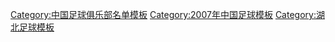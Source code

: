 {{Football squad with logo
 | name      = 2007年武汉光谷名单
 | bgcolor   = #FF8800
 | textcolor   = #000000
 | teamname  = 武汉光谷
 | seasontitle=[[2007年中国足球超级联赛|<span style="color: #000000;">2007年</span>]][[中国足球超级联赛|<span style="color: #000000;">中超联赛</span>]]第7名
 | teamlogo  =  
 | p1=[[邓小飞]]
 | p2=[[杨昆鹏]]
 | p3=[[任永顺]]
 | p4=[[蔡曦]]
 | p5={{flagicon|BRA}} {{en-link|埃莫森·罗伯托·孔塞桑·阿莱克西奥|Emerson Roberto Conceicao Aleixo|埃莫森}}
 | p6=[[胡卓伟 (足球运动员)|胡卓伟]]
 | p7=[[王文华 (足球运动员)|王文华]]
 | p8=[[郑斌]]
 | p9=[[陆博飞]]
 | p10={{flagicon|BRA}} [[吉奥森]]
 | p11=[[邸佑]]
 | p12=[[周恒 (足球运动员)|周恒]]
 | p13=[[郭明月]]
 | p14=[[周熠]]
 | p15=[[吴鹏 (足球运动员)|吴鹏]]
 | p16={{flagicon|BRA}} {{en-link|布鲁诺·兰萨·安德拉德|Bruno Lança Andrade|布鲁诺}}
 | p17=[[艾志波]]
 | p18=[[姚翰林]]
 | p19=[[李壮飞]]
 | p20=[[张辛昕]]
 | p21=[[徐擎]]
 | p22=[[王宇 (足球运动员)|王宇]]
 | p23=[[谭斯]]
 | p24=[[曾诚]]
 | p25=[[邓卓翔]]
 | p26=[[荣昊]]
 | p27={{flagicon|BRA}} [[维森特·德·保罗·内托|维森特]]
 | p28=[[周燎]]
 | p29=[[吴龑|吴-{龑}-]]
 | p30=[[杨昌鹏]]
 | p31=[[桂启轩]]
 | p32=[[陈浩 (足球运动员)|陈浩]]
 | p33=[[谢志宇]]
 | p34=[[王小诗]]
 | p35=[[汪洋 (足球运动员)|汪洋]]
 | p36=[[张涵 (足球运动员)|张涵]]
 | p37=[[胡皓]]
 | p38=[[李欣 (足球运动员)|李欣]]
 | p39=[[莫家晟]]
 | manager=[[裴恩才]]/[[陈方平]]
}}<noinclude>
{{DEFAULTSORT:Wuhan F.C. Squad 2007}}
[[Category:中国足球俱乐部名单模板]]
[[Category:2007年中国足球模板]]
[[Category:湖北足球模板]]